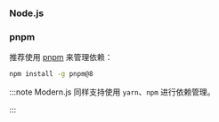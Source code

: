 ### Node.js


<NodeVersion />

### pnpm

推荐使用 [pnpm](https://pnpm.io/installation) 来管理依赖：

```bash
npm install -g pnpm@8
```

:::note
Modern.js 同样支持使用 `yarn`、`npm` 进行依赖管理。

:::
